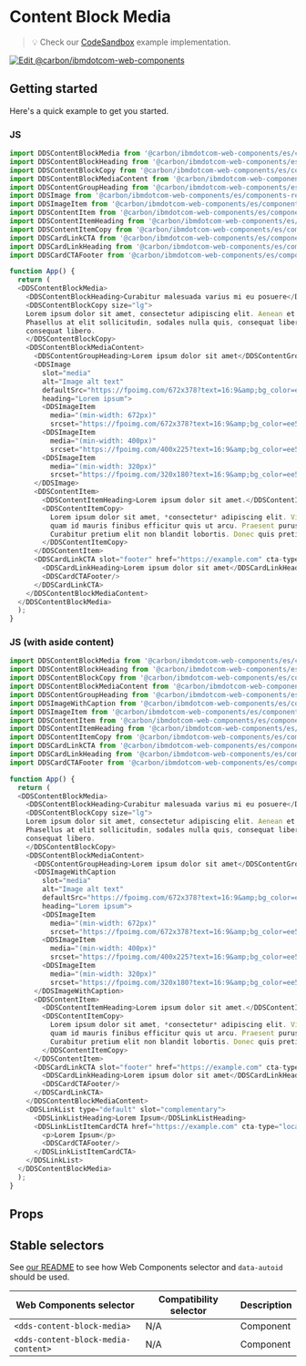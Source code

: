 
# Content Block Media

> 💡 Check our
> [CodeSandbox](https://githubbox.com/carbon-design-system/carbon-for-ibm-dotcom/tree/main/packages/web-components/examples/codesandbox/components-react/content-block-media)
> example implementation.

[![Edit @carbon/ibmdotcom-web-components](https://codesandbox.io/static/img/play-codesandbox.svg)](https://githubbox.com/carbon-design-system/carbon-for-ibm-dotcom/tree/main/packages/web-components/examples/codesandbox/components-react/content-block-media)

## Getting started

Here's a quick example to get you started.

### JS

```javascript
import DDSContentBlockMedia from '@carbon/ibmdotcom-web-components/es/components-react/content-block-media/content-block-media.js';
import DDSContentBlockHeading from '@carbon/ibmdotcom-web-components/es/components-react/content-block/content-block-heading.js';
import DDSContentBlockCopy from '@carbon/ibmdotcom-web-components/es/components-react/content-block/content-block-copy.js';
import DDSContentBlockMediaContent from '@carbon/ibmdotcom-web-components/es/components-react/content-block-media/content-block-media-content.js';
import DDSContentGroupHeading from '@carbon/ibmdotcom-web-components/es/components-react/content-group/content-group-heading.js';
import DDSImage from '@carbon/ibmdotcom-web-components/es/components-react/image/image.js';
import DDSImageItem from '@carbon/ibmdotcom-web-components/es/components-react/image/image-item.js';
import DDSContentItem from '@carbon/ibmdotcom-web-components/es/components-react/content-item/content-item.js';
import DDSContentItemHeading from '@carbon/ibmdotcom-web-components/es/components-react/content-item/content-item-heading.js';
import DDSContentItemCopy from '@carbon/ibmdotcom-web-components/es/components-react/content-item/content-item-copy.js';
import DDSCardLinkCTA from '@carbon/ibmdotcom-web-components/es/components-react/cta/card-link-cta.js';
import DDSCardLinkHeading from '@carbon/ibmdotcom-web-components/es/components-react/card-link/card-link-heading.js';
import DDSCardCTAFooter from '@carbon/ibmdotcom-web-components/es/components-react/cta/card-cta-footer.js';

function App() {
  return (
  <DDSContentBlockMedia>
    <DDSContentBlockHeading>Curabitur malesuada varius mi eu posuere</DDSContentBlockHeading>
    <DDSContentBlockCopy size="lg">
    Lorem ipsum dolor sit amet, consectetur adipiscing elit. Aenean et ultricies est. Mauris iaculis eget dolor nec hendrerit.
    Phasellus at elit sollicitudin, sodales nulla quis, consequat libero. Phasellus at elit sollicitudin, sodales nulla quis,
    consequat libero.
    </DDSContentBlockCopy>
    <DDSContentBlockMediaContent>
      <DDSContentGroupHeading>Lorem ipsum dolor sit amet</DDSContentGroupHeading>
      <DDSImage
        slot="media"
        alt="Image alt text"
        defaultSrc="https://fpoimg.com/672x378?text=16:9&amp;bg_color=ee5396&amp;text_color=161616"
        heading="Lorem ipsum">
        <DDSImageItem
          media="(min-width: 672px)"
          srcset="https://fpoimg.com/672x378?text=16:9&amp;bg_color=ee5396&amp;text_color=161616"/>
        <DDSImageItem
          media="(min-width: 400px)"
          srcset="https://fpoimg.com/400x225?text=16:9&amp;bg_color=ee5396&amp;text_color=161616"/>
        <DDSImageItem
          media="(min-width: 320px)"
          srcset="https://fpoimg.com/320x180?text=16:9&amp;bg_color=ee5396&amp;text_color=161616"/>
      </DDSImage>
      <DDSContentItem>
        <DDSContentItemHeading>Lorem ipsum dolor sit amet.</DDSContentItemHeading>
        <DDSContentItemCopy>
          Lorem ipsum dolor sit amet, *consectetur* adipiscing elit. Vivamus sed interdum tortor. Sed id pellentesque diam. In ut
          quam id mauris finibus efficitur quis ut arcu. Praesent purus turpis, venenatis eget odio et, tincidunt bibendum sem.
          Curabitur pretium elit non blandit lobortis. Donec quis pretium odio, in dignissim sapien.
        </DDSContentItemCopy>
      </DDSContentItem>
      <DDSCardLinkCTA slot="footer" href="https://example.com" cta-type="local">
        <DDSCardLinkHeading>Lorem ipsum dolor sit amet</DDSCardLinkHeading>
        <DDSCardCTAFooter/>
      </DDSCardLinkCTA>
    </DDSContentBlockMediaContent>
  </DDSContentBlockMedia>
  );
}
```

### JS (with aside content)

```javascript
import DDSContentBlockMedia from '@carbon/ibmdotcom-web-components/es/components-react/content-block-media/content-block-media.js';
import DDSContentBlockHeading from '@carbon/ibmdotcom-web-components/es/components-react/content-block/content-block-heading.js';
import DDSContentBlockCopy from '@carbon/ibmdotcom-web-components/es/components-react/content-block/content-block-copy.js';
import DDSContentBlockMediaContent from '@carbon/ibmdotcom-web-components/es/components-react/content-block-media/content-block-media-content.js';
import DDSContentGroupHeading from '@carbon/ibmdotcom-web-components/es/components-react/content-group/content-group-heading.js';
import DDSImageWithCaption from '@carbon/ibmdotcom-web-components/es/components-react/image/image.js';
import DDSImageItem from '@carbon/ibmdotcom-web-components/es/components-react/image/image-item.js';
import DDSContentItem from '@carbon/ibmdotcom-web-components/es/components-react/content-item/content-item.js';
import DDSContentItemHeading from '@carbon/ibmdotcom-web-components/es/components-react/content-item/content-item-heading.js';
import DDSContentItemCopy from '@carbon/ibmdotcom-web-components/es/components-react/content-item/content-item-copy.js';
import DDSCardLinkCTA from '@carbon/ibmdotcom-web-components/es/components-react/cta/card-link-cta.js';
import DDSCardLinkHeading from '@carbon/ibmdotcom-web-components/es/components-react/card-link/card-link-heading.js';
import DDSCardCTAFooter from '@carbon/ibmdotcom-web-components/es/components-react/cta/card-cta-footer.js';

function App() {
  return (
  <DDSContentBlockMedia>
    <DDSContentBlockHeading>Curabitur malesuada varius mi eu posuere</DDSContentBlockHeading>
    <DDSContentBlockCopy size="lg">
    Lorem ipsum dolor sit amet, consectetur adipiscing elit. Aenean et ultricies est. Mauris iaculis eget dolor nec hendrerit.
    Phasellus at elit sollicitudin, sodales nulla quis, consequat libero. Phasellus at elit sollicitudin, sodales nulla quis,
    consequat libero.
    </DDSContentBlockCopy>
    <DDSContentBlockMediaContent>
      <DDSContentGroupHeading>Lorem ipsum dolor sit amet</DDSContentGroupHeading>
      <DDSImageWithCaption
        slot="media"
        alt="Image alt text"
        defaultSrc="https://fpoimg.com/672x378?text=16:9&amp;bg_color=ee5396&amp;text_color=161616"
        heading="Lorem ipsum">
        <DDSImageItem
          media="(min-width: 672px)"
          srcset="https://fpoimg.com/672x378?text=16:9&amp;bg_color=ee5396&amp;text_color=161616"/>
        <DDSImageItem
          media="(min-width: 400px)"
          srcset="https://fpoimg.com/400x225?text=16:9&amp;bg_color=ee5396&amp;text_color=161616"/>
        <DDSImageItem
          media="(min-width: 320px)"
          srcset="https://fpoimg.com/320x180?text=16:9&amp;bg_color=ee5396&amp;text_color=161616"/>
      </DDSImageWithCaption>
      <DDSContentItem>
        <DDSContentItemHeading>Lorem ipsum dolor sit amet.</DDSContentItemHeading>
        <DDSContentItemCopy>
          Lorem ipsum dolor sit amet, *consectetur* adipiscing elit. Vivamus sed interdum tortor. Sed id pellentesque diam. In ut
          quam id mauris finibus efficitur quis ut arcu. Praesent purus turpis, venenatis eget odio et, tincidunt bibendum sem.
          Curabitur pretium elit non blandit lobortis. Donec quis pretium odio, in dignissim sapien.
        </DDSContentItemCopy>
      </DDSContentItem>
      <DDSCardLinkCTA slot="footer" href="https://example.com" cta-type="local">
        <DDSCardLinkHeading>Lorem ipsum dolor sit amet</DDSCardLinkHeading>
        <DDSCardCTAFooter/>
      </DDSCardLinkCTA>
    </DDSContentBlockMediaContent>
    <DDSLinkList type="default" slot="complementary">
      <DDSLinkListHeading>Lorem Ipsum</DDSLinkListHeading>
      <DDSLinkListItemCardCTA href="https://example.com" cta-type="local">
        <p>Lorem Ipsum</p>
        <DDSCardCTAFooter/>
      </DDSLinkListItemCardCTA>
    </DDSLinkList>
  </DDSContentBlockMedia>
  );
}
```

## Props

<Props of={PropTypesRef} />

## Stable selectors

See [our README](https://github.com/carbon-design-system/carbon-for-ibm-dotcom/tree/main/packages/web-components#stable-selectors-for-analytics-and-integratione2e-testing-in-web-components) to see how Web Components selector and `data-autoid` should be used.

| Web Components selector | Compatibility selector | Description |
| ----------------------- | ---------------------- | ----------- |
| `<dds-content-block-media>`        | N/A                    | Component   |
| `<dds-content-block-media-content>`        | N/A                    | Component   |

<Description markdown={contributing} />
